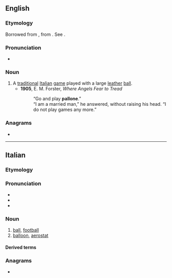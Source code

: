 {{also|Pallone}}
==English==

===Etymology===
Borrowed from {{bor|en|it|pallone||large ball}}, from {{m|it|palla||ball}}. See {{m|en|balloon}}.

===Pronunciation===
* {{rhymes|əʊni|lang=en}}

===Noun===
{{en-noun|-}}

# A [[traditional]] [[Italian]] [[game]] played with a large [[leather]] [[ball]].
#* '''1905''', E. M. Forster, ''Where Angels Fear to Tread''
#*: “Go and play '''pallone'''.”<br>“I am a married man,” he answered, without raising his head. “I do not play games any more.”

===Anagrams===
* {{anagrams|en|a=aellnop|pœnall}}

----

==Italian==

===Etymology===
{{suffix|palla|one|lang=it}}

===Pronunciation===
* {{IPA|/pal.ˈlo.ne/|[pal.ˈloː.ne]|lang=it}}
* {{rhymes|one|lang=it}}
* {{hyphenation|pal|ló|ne|lang=it}}

===Noun===
{{it-noun|m}}

# [[ball]], [[football]]
# [[balloon]], [[aerostat]]

====Derived terms====
{{der3|lang=it|{{l|it|pallone sonda||weather balloon}}}}

===Anagrams===
* {{l|it|panello}}